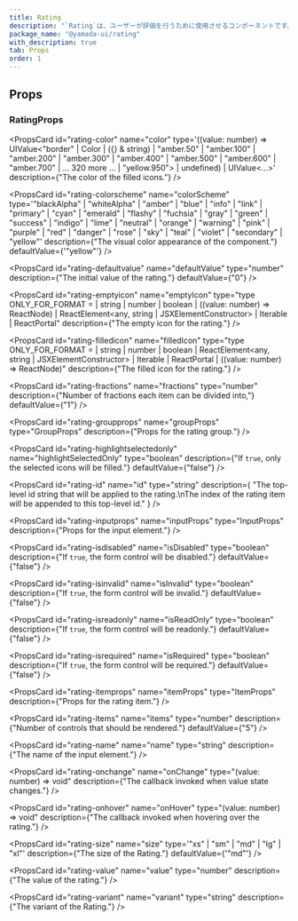 ```yaml
---
title: Rating
description: "`Rating`は、ユーザーが評価を行うために使用させるコンポーネントです。"
package_name: "@yamada-ui/rating"
with_description: true
tab: Props
order: 1
---
```


## Props

### RatingProps

<PropsCard
  id="rating-color"
  name="color"
  type='((value: number) => UIValue<"border" | Color | ({} & string) | "amber.50" | "amber.100" | "amber.200" | "amber.300" | "amber.400" | "amber.500" | "amber.600" | "amber.700" | ... 320 more ... | "yellow.950"> | undefined) | UIValue<...>'
  description={"The color of the filled icons."}
/>

<PropsCard
  id="rating-colorscheme"
  name="colorScheme"
  type='"blackAlpha" | "whiteAlpha" | "amber" | "blue" | "info" | "link" | "primary" | "cyan" | "emerald" | "flashy" | "fuchsia" | "gray" | "green" | "success" | "indigo" | "lime" | "neutral" | "orange" | "warning" | "pink" | "purple" | "red" | "danger" | "rose" | "sky" | "teal" | "violet" | "secondary" | "yellow"'
  description={"The visual color appearance of the component."}
  defaultValue={'"yellow"'}
/>

<PropsCard
  id="rating-defaultvalue"
  name="defaultValue"
  type="number"
  description={"The initial value of the rating."}
  defaultValue={"0"}
/>

<PropsCard
  id="rating-emptyicon"
  name="emptyIcon"
  type="type ONLY_FOR_FORMAT =
  | string
  | number
  | boolean
  | ((value: number) => ReactNode)
  | ReactElement<any, string | JSXElementConstructor<any>>
  | Iterable<ReactNode>
  | ReactPortal"
  description={"The empty icon for the rating."}
/>

<PropsCard
  id="rating-filledicon"
  name="filledIcon"
  type="type ONLY_FOR_FORMAT =
  | string
  | number
  | boolean
  | ReactElement<any, string | JSXElementConstructor<any>>
  | Iterable<ReactNode>
  | ReactPortal
  | ((value: number) => ReactNode)"
  description={"The filled icon for the rating."}
/>

<PropsCard
  id="rating-fractions"
  name="fractions"
  type="number"
  description={"Number of fractions each item can be divided into,"}
  defaultValue={"1"}
/>

<PropsCard
  id="rating-groupprops"
  name="groupProps"
  type="GroupProps"
  description={"Props for the rating group."}
/>

<PropsCard
  id="rating-highlightselectedonly"
  name="highlightSelectedOnly"
  type="boolean"
  description={"If `true`, only the selected icons will be filled."}
  defaultValue={"false"}
/>

<PropsCard
  id="rating-id"
  name="id"
  type="string"
  description={
    "The top-level id string that will be applied to the rating.\nThe index of the rating item will be appended to this top-level id."
  }
/>

<PropsCard
  id="rating-inputprops"
  name="inputProps"
  type="InputProps"
  description={"Props for the input element."}
/>

<PropsCard
  id="rating-isdisabled"
  name="isDisabled"
  type="boolean"
  description={"If `true`, the form control will be disabled."}
  defaultValue={"false"}
/>

<PropsCard
  id="rating-isinvalid"
  name="isInvalid"
  type="boolean"
  description={"If `true`, the form control will be invalid."}
  defaultValue={"false"}
/>

<PropsCard
  id="rating-isreadonly"
  name="isReadOnly"
  type="boolean"
  description={"If `true`, the form control will be readonly."}
  defaultValue={"false"}
/>

<PropsCard
  id="rating-isrequired"
  name="isRequired"
  type="boolean"
  description={"If `true`, the form control will be required."}
  defaultValue={"false"}
/>

<PropsCard
  id="rating-itemprops"
  name="itemProps"
  type="ItemProps"
  description={"Props for the rating item."}
/>

<PropsCard
  id="rating-items"
  name="items"
  type="number"
  description={"Number of controls that should be rendered."}
  defaultValue={"5"}
/>

<PropsCard
  id="rating-name"
  name="name"
  type="string"
  description={"The name of the input element."}
/>

<PropsCard
  id="rating-onchange"
  name="onChange"
  type="(value: number) => void"
  description={"The callback invoked when value state changes."}
/>

<PropsCard
  id="rating-onhover"
  name="onHover"
  type="(value: number) => void"
  description={"The callback invoked when hovering over the rating."}
/>

<PropsCard
  id="rating-size"
  name="size"
  type='"xs" | "sm" | "md" | "lg" | "xl"'
  description={"The size of the Rating."}
  defaultValue={'"md"'}
/>

<PropsCard
  id="rating-value"
  name="value"
  type="number"
  description={"The value of the rating."}
/>

<PropsCard
  id="rating-variant"
  name="variant"
  type="string"
  description={"The variant of the Rating."}
/>
